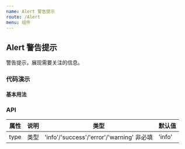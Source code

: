 ```yaml
---
name: Alert 警告提示
route: /Alert
menu: 组件
---
```



## Alert 警告提示

警告提示，展现需要关注的信息。

### 代码演示

#### 基本用法

<CodeBox code={BasicDemoCode} title="基本用法" desc="使用type控制Alert类型">
  <BasicDemo />
</CodeBox>

### API

| 属性 | 说明     | 类型                                         | 默认值 |
| ---- | -------- | -------------------------------------------- | ------ |
| type | 类型 | 'info'/'success'/'error'/'warning' 非必填 | 'info' |
